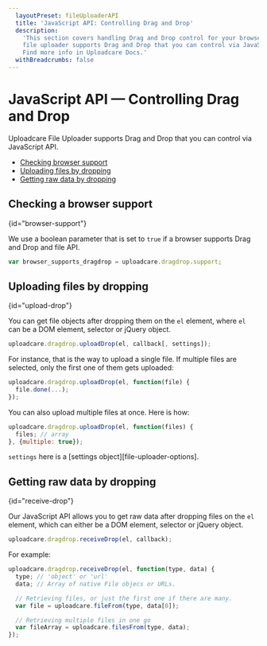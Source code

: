 ```yaml
---
  layoutPreset: fileUploaderAPI
  title: 'JavaScript API: Controlling Drag and Drop'
  description:
    'This section covers handling Drag and Drop control for your browser:
    file uploader supports Drag and Drop that you can control via JavaScript API.
    Find more info in Uploadcare Docs.'
  withBreadcrumbs: false
---
```



# JavaScript API — Controlling Drag and Drop

<Messages>
  <WidgetV3Warning link='/docs/file-uploader-api/v2/#drag-and-drop' />
  <Migration />
</Messages>

Uploadcare File Uploader supports Drag and Drop that you can control via JavaScript API.

* [Checking browser support](#browser-support)
* [Uploading files by dropping](#upload-drop)
* [Getting raw data by dropping](#receive-drop)

## Checking a browser support
{id="browser-support"}

We use a boolean parameter that is set to `true` if a browser supports Drag and
Drop and file API.

```js
var browser_supports_dragdrop = uploadcare.dragdrop.support;
```

## Uploading files by dropping
{id="upload-drop"}

You can get file objects after dropping them on the `el` element, where `el` can
be a DOM element, selector or jQuery object.

```js
uploadcare.dragdrop.uploadDrop(el, callback[, settings]);
```

For instance, that is the way to upload a single file. If multiple files are
selected, only the first one of them gets uploaded:

```js
uploadcare.dragdrop.uploadDrop(el, function(file) {
  file.done(...);
});
```

You can also upload multiple files at once. Here is how:

```js
uploadcare.dragdrop.uploadDrop(el, function(files) {
  files; // array
}, {multiple: true});
```

`settings` here is a [settings object][file-uploader-options].

## Getting raw data by dropping
{id="receive-drop"}

Our JavaScript API allows you to get raw data after dropping files on the `el`
element, which can either be a DOM element, selector or jQuery object.

```js
uploadcare.dragdrop.receiveDrop(el, callback);
```

For example:

```js
uploadcare.dragdrop.receiveDrop(el, function(type, data) {
  type; // 'object' or 'url'
  data; // Array of native File objecs or URLs.

  // Retrieving files, or just the first one if there are many.
  var file = uploadcare.fileFrom(type, data[0]);

  // Retrieving multiple files in one go
  var fileArray = uploadcare.filesFrom(type, data);
});
```
